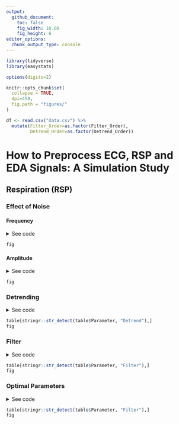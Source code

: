 ```yaml
---
output: 
  github_document:
    toc: false
    fig_width: 10.08
    fig_height: 6
editor_options: 
  chunk_output_type: console
---
```



```r
library(tidyverse)
library(easystats)

options(digits=2)

knitr::opts_chunk$set(
  collapse = TRUE,
  dpi=450,
  fig.path = "figures/"
)

df <- read.csv("data.csv") %>% 
  mutate(Filter_Order=as.factor(Filter_Order),
         Detrend_Order=as.factor(Detrend_Order))
```

# How to Preprocess ECG, RSP and EDA Signals: A Simulation Study



## Respiration (RSP)

### Effect of Noise

#### Frequency
<details><summary>See code</summary>
<p>
```r
fig <- df %>%
  ggplot(aes(x = Noise_Frequency, y = Difference_Mean, color=Noise_Amplitude)) +
  geom_jitter2(width = 10, alpha=0.1) +
  theme_modern() +
  scale_color_viridis_c()
```
</p>
</details>
```r
fig
```

#### Amplitude
<details><summary>See code</summary>
<p>
```r
fig <- df %>%
  ggplot(aes(x = Noise_Amplitude, y = Difference_Mean, color=Noise_Frequency)) +
  geom_jitter2(width = 0.1, alpha=0.1) +
  theme_modern() +
  scale_color_viridis_c()
```
</p>
</details>
```r
fig
```



### Detrending


<details><summary>See code</summary>
<p>
```r
model <- lm(Difference_Mean ~ Detrend_Position * Detrend_Order + (poly(Noise_Amplitude, 2) * poly(Noise_Frequency, 2)), data=df) 

table <- model %>%
  parameters::model_parameters()

fig <- model %>% 
  estimate_means() %>% 
  ggplot(aes(x = Detrend_Order, y = Mean, color=Detrend_Position)) +
  geom_line(aes(group=Detrend_Position), position = position_dodge(width = 0.2)) +
  geom_pointrange(aes(ymin=CI_low, ymax=CI_high), position = position_dodge(width = 0.2)) +
  theme_modern() +
  ylab("Mean Difference")
```
</p>
</details>
```r
table[stringr::str_detect(table$Parameter, "Detrend"),]
fig
```



### Filter


<details><summary>See code</summary>
<p>
```r
data <- df %>% 
  filter(Detrend_Order == 3 & Detrend_Position == "Second")
  
model <- lm(Difference_Mean ~ Filter_Order + (poly(Noise_Amplitude, 2) * poly(Noise_Frequency, 2)), data=data) 
model <- lm(Difference_Mean ~ Filter_Order + (poly(Noise_Amplitude, 2) * poly(Noise_Frequency, 2)), data=df) 

table <- model %>%
  parameters::model_parameters()

fig <- model %>% 
  estimate_means() %>% 
  ggplot(aes(x = Filter_Order, y = Mean)) +
  geom_line(aes(group=1), position = position_dodge(width = 0.2)) +
  geom_pointrange(aes(ymin=CI_low, ymax=CI_high), position = position_dodge(width = 0.2)) +
  theme_modern() +
  ylab("Mean Difference")
```
</p>
</details>
```r
table[stringr::str_detect(table$Parameter, "Filter"),]
fig
```


### Optimal Parameters

<details><summary>See code</summary>
<p>
```r
data <- df %>% 
  mutate(Optimal = ifelse(Detrend_Order == 3 & Detrend_Position == "Second" & Filter_Order == 2, TRUE, FALSE))

model <- lm(Difference_Mean ~ Optimal + (poly(Noise_Amplitude, 2) * poly(Noise_Frequency, 2)), data=data) 

table <- model %>%
  parameters::model_parameters()

fig <- model %>% 
  estimate_means() %>% 
  ggplot(aes(x = Optimal, y = Mean)) +
  geom_line(aes(group=1), position = position_dodge(width = 0.2)) +
  geom_pointrange(aes(ymin=CI_low, ymax=CI_high), position = position_dodge(width = 0.2)) +
  theme_modern() +
  ylab("Mean Difference")
```
</p>
</details>
```r
table[stringr::str_detect(table$Parameter, "Filter"),]
fig
```
